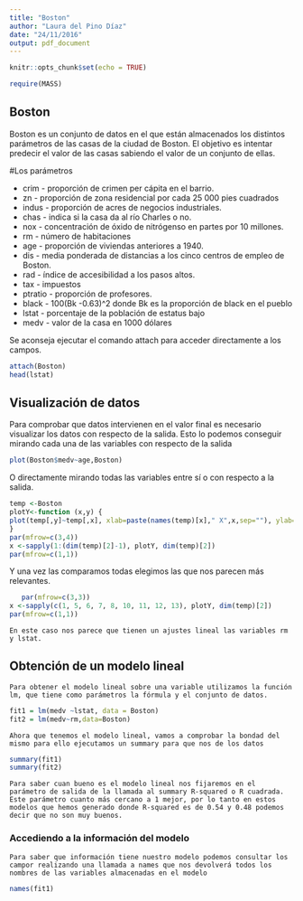 ```yaml
---
title: "Boston"
author: "Laura del Pino Díaz"
date: "24/11/2016"
output: pdf_document
---
```


```r
knitr::opts_chunk$set(echo = TRUE)

require(MASS)
```

## Boston

Boston es un conjunto de datos en el que están almacenados los distintos parámetros de las casas de la ciudad de Boston. El objetivo es intentar predecir el valor de las casas sabiendo el valor de un conjunto de ellas. 

#Los parámetros

* crim - proporción de crimen per cápita en el barrio.
* zn - proporción de zona residencial por cada 25 000 pies cuadrados
* indus - proporción de acres de negocios industriales.
* chas - indica si la casa da al río Charles o no.
* nox - concentración de óxido de nitrógenso en partes por 10 millones.
* rm - número de habitaciones
* age - proporción de viviendas anteriores a 1940.
* dis - media ponderada de distancias a los cinco centros de empleo de Boston.
* rad - índice de accesibilidad a los pasos altos.
* tax - impuestos
* ptratio - proporción de profesores.
* black - 100(Bk -0.63)^2 donde Bk es la proporción de black en el pueblo
* lstat - porcentaje de la población de estatus bajo
*  medv - valor de la casa en 1000 dólares 

  Se aconseja ejecutar el comando attach para acceder directamente a los campos.

```r
attach(Boston)
head(lstat)

```

## Visualización de datos

 Para comprobar que datos intervienen en el valor final es necesario visualizar los datos con respecto de la salida. 
  Esto lo podemos conseguir mirando cada una de las variables con respecto de la salida

```r
plot(Boston$medv~age,Boston)
```

   O directamente mirando todas las variables entre sí o con respecto a la salida.

```r
temp <-Boston
plotY<-function (x,y) {
plot(temp[,y]~temp[,x], xlab=paste(names(temp)[x]," X",x,sep=""), ylab=names(temp)[y])
}
par(mfrow=c(3,4))
x <-sapply(1:(dim(temp)[2]-1), plotY, dim(temp)[2])
par(mfrow=c(1,1))
```
\newpage 

  Y una vez las comparamos todas elegimos las que nos parecen más relevantes. 
   
   
```r
   par(mfrow=c(3,3))
x <-sapply(c(1, 5, 6, 7, 8, 10, 11, 12, 13), plotY, dim(temp)[2])
par(mfrow=c(1,1))
```

    En este caso nos parece que tienen un ajustes lineal las variables rm y lstat.
    
## Obtención de un modelo lineal

    Para obtener el modelo lineal sobre una variable utilizamos la función lm, que tiene como parámetros la fórmula y el conjunto de datos. 

```r
fit1 = lm(medv ~lstat, data = Boston)
fit2 = lm(medv~rm,data=Boston)
```

    Ahora que tenemos el modelo lineal, vamos a comprobar la bondad del mismo para ello ejecutamos un summary para que nos de los datos

```r
summary(fit1)
summary(fit2)
```

    Para saber cuan bueno es el modelo lineal nos fijaremos en el parámetro de salida de la llamada al summary R-squared o R cuadrada. 
    Este parámetro cuanto más cercano a 1 mejor, por lo tanto en estos modelos que hemos generado donde R-squared es de 0.54 y 0.48 podemos decir que no son muy buenos.
    
### Accediendo a la información del modelo
    
    Para saber que información tiene nuestro modelo podemos consultar los campor realizando una llamada a names que nos devolverá todos los nombres de las variables almacenadas en el modelo
    
```r
names(fit1)
```
